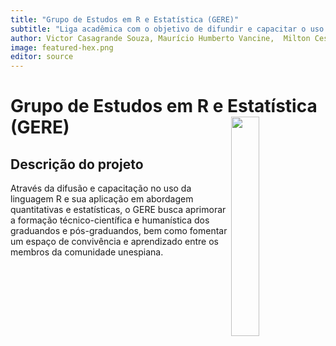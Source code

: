 ```yaml
---
title: "Grupo de Estudos em R e Estatística (GERE)"
subtitle: "Liga acadêmica com o objetivo de difundir e capacitar o uso da linguagem R e suas aplicações em abordagens"
author: Victor Casagrande Souza, Maurício Humberto Vancine,  Milton Cesar Ribeiro
image: featured-hex.png
editor: source
---
```


# **Grupo de Estudos em R e Estatística (GERE)** <img src="featured-hex.png" align="right" width="30%" min-width="120px"/>

## Descrição do projeto

Através da difusão e capacitação no uso da linguagem R e sua aplicação em abordagem quantitativas e estatísticas, o GERE busca aprimorar a formação técnico-científica e humanística dos graduandos e pós-graduandos, bem como fomentar um espaço de convivência e aprendizado entre os membros da comunidade unespiana.
